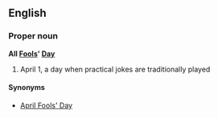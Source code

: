 ==English==
===Proper noun===
'''All [[fool|Fools]]' [[day|Day]]'''

# April 1, a day when practical jokes are traditionally played

====Synonyms====
*[[April Fools' Day]]